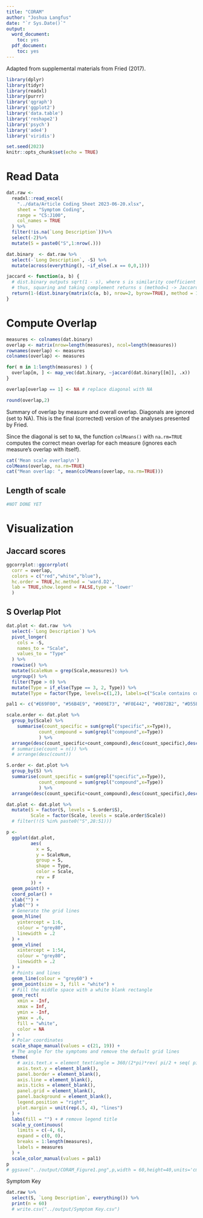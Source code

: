 ```yaml
---
title: "CORAM"
author: "Joshua Langfus"
date: "`r Sys.Date()`"
output:
  word_document:
    toc: yes
  pdf_document:
    toc: yes
---
```


Adapted from supplemental materials from Fried (2017).

```r
library(dplyr)
library(tidyr)
library(readxl)
library(purrr)
library('qgraph')
library('ggplot2')
library('data.table')
library('reshape2')
library('psych')
library('ade4')
library('viridis')

set.seed(2023)
knitr::opts_chunk$set(echo = TRUE)
```

# Read Data

```r
dat.raw <-
  readxl::read_excel(
    "../data/Article Coding Sheet 2023-06-20.xlsx",
    sheet = "Symptom Coding",
    range = "C5:J100",
    col_names = TRUE
  ) %>%
  filter(!is.na(`Long Description`))%>%
  select(-2)%>%
  mutate(S = paste0("S",1:nrow(.)))

dat.binary  <- dat.raw %>%
  select(-`Long Description`, -S) %>%
  mutate(across(everything(), ~if_else(.x == 0,0,1)))
```

```r
jaccard <- function(a, b) {
  # dist.binary outputs sqrt(1 - s), where s is similarity coefficient
  # thus, squaring and taking complement returns s (method=1 -> Jaccard coef)
  return(1-(dist.binary(matrix(c(a, b), nrow=2, byrow=TRUE), method = 1)^2))
}
```

# Compute Overlap

```r
measures <- colnames(dat.binary)
overlap <- matrix(nrow=length(measures), ncol=length(measures))
rownames(overlap) <- measures
colnames(overlap) <- measures

for( m in 1:length(measures) ) {
  overlap[m, ] <- map_vec(dat.binary, ~jaccard(dat.binary[[m]], .x))
}

overlap[overlap == 1] <- NA # replace diagonal with NA

round(overlap,2)
```

Summary of overlap by measure and overall overlap. Diagonals are ignored (set to NA). This is the final (corrected) version of the analyses presented by Fried.

Since the diagonal is set to `NA`, the function `colMeans()` with `na.rm=TRUE` computes the correct mean overlap for each measure (ignores each measure's overlap with itself).

```r
cat('Mean scale overlap\n')
colMeans(overlap, na.rm=TRUE)
cat("Mean overlap: ", mean(colMeans(overlap, na.rm=TRUE)))
```

## Length of scale

```r
#NOT DONE YET
```


# Visualization

## Jaccard scores

```r
ggcorrplot::ggcorrplot(
  corr = overlap,
  colors = c("red","white","blue"),
  hc.order = TRUE,hc.method = 'ward.D2',
  lab = TRUE,show.legend = FALSE,type = 'lower'
  )
```


## S Overlap Plot

```r
dat.plot <- dat.raw  %>%
  select(-`Long Description`) %>%
  pivot_longer(
    cols = -S,
    names_to = "Scale",
    values_to = "Type"
  ) %>%
  rowwise() %>%
  mutate(ScaleNum = grep(Scale,measures)) %>%
  ungroup() %>%
  filter(Type > 0) %>%
  mutate(Type = if_else(Type == 3, 2, Type)) %>%
  mutate(Type = factor(Type, levels=c(1,2), labels=c("Scale contains compound symptom", "Scale contains specific symptom")))

pal1 <- c("#E69F00", "#56B4E9", "#009E73", "#F0E442", "#0072B2", "#D55E00", "#CC79A7")

scale.order <- dat.plot %>%
  group_by(Scale) %>%
    summarise(count_specific = sum(grepl("specific",x=Type)),
            count_compound = sum(grepl("compound",x=Type))
            ) %>%
  arrange(desc(count_specific+count_compound),desc(count_specific),desc(count_compound))
  # summarise(count = n()) %>%
  # arrange(desc(count))

S.order <- dat.plot %>%
  group_by(S) %>%
  summarise(count_specific = sum(grepl("specific",x=Type)),
            count_compound = sum(grepl("compound",x=Type))
            ) %>%
  arrange(desc(count_specific+count_compound),desc(count_specific),desc(count_compound))

dat.plot <- dat.plot %>%
  mutate(S = factor(S, levels = S.order$S),
         Scale = factor(Scale, levels = scale.order$Scale))
  # filter(!(S %in% paste0("S",28:51)))

```

```r
p <-
  ggplot(dat.plot,
         aes(
           x = S,
           y = ScaleNum,
           group = S,
           shape = Type,
           color = Scale,
           rev = F
         )) +
  geom_point() +
  coord_polar() +
  xlab("") +
  ylab("") +
  # Generate the grid lines
  geom_hline(
    yintercept = 1:6,
    colour = "grey80",
    linewidth = .2
  ) +
  geom_vline(
    xintercept = 1:54,
    colour = "grey80",
    linewidth = .2
  ) +
  # Points and lines
  geom_line(colour = "grey60") +
  geom_point(size = 3, fill = "white") +
  # Fill the middle space with a white blank rectangle
  geom_rect(
    xmin = -Inf,
    xmax = Inf,
    ymin = -Inf,
    ymax = .6,
    fill = "white",
    color = NA
  ) +
  # Polar coordinates
  scale_shape_manual(values = c(21, 19)) +
  # The angle for the symptoms and remove the default grid lines
  theme(
    # axis.text.x = element_text(angle = 360/(2*pi)*rev( pi/2 + seq( pi/54, 2*pi-pi/54, len=54)) + c(rep(0, 26), rep(180,28))),
    axis.text.y = element_blank(),
    panel.border = element_blank(),
    axis.line = element_blank(),
    axis.ticks = element_blank(),
    panel.grid = element_blank(),
    panel.background = element_blank(),
    legend.position = "right",
    plot.margin = unit(rep(.5, 4), "lines")
  ) +
  labs(fill = "") + # remove legend title
  scale_y_continuous(
    limits = c(-4, 6),
    expand = c(0, 0),
    breaks = 1:length(measures),
    labels = measures
  ) +
  scale_color_manual(values = pal1)
p
# ggsave("../output/CORAM_Figure1.png",p,width = 60,height=40,units='cm',dpi=300,scale=.35)
```

\newpage

Symptom Key

```r
dat.raw %>%
  select(S, `Long Description`, everything()) %>%
  print(n = 60)
  # write.csv("../output/Symptom Key.csv")
```




